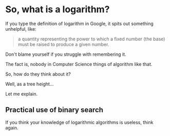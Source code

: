 
# So, what is a logarithm?
If you type the definition of logarithm in Google, it spits out something unhelpful, like:
> a quantity representing the power to which a fixed number (the base) must be raised to produce a given number.

Don't blame yourself if you struggle with remembering it.

The fact is, nobody in Computer Science things of algorithm like that.

So, how do they think about it?

Well, as a tree height...

Let me explain.

<YoutubeShort code="uo184O1gQAY?si=BtK5FJu59xqpRcxJ" />

## Practical use of binary search
If you think your knowledge of logarithmic algorithms is useless, think again.
<YoutubeShort code="KMqXR8SIdHk?si=-JVcZ645-1VJjkw5" />